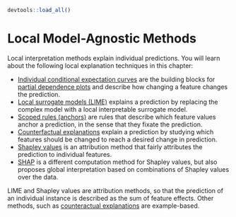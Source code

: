 ```r
devtools::load_all()
```

# Local Model-Agnostic Methods {#local-methods}

Local interpretation methods explain individual predictions.
You will learn about the following local explanation techniques in this chapter:

* [Individual conditional expectation curves](#ice) are the building blocks for [partial dependence plots](#pdp) and describe how changing a feature changes the prediction.
* [Local surrogate models (LIME)](#lime) explains a prediction by replacing the complex model with a local interpretable surrogate model.
* [Scoped rules (anchors)](#anchors) are rules that describe which feature values anchor a prediction, in the sense that they fixate the prediction.
* [Counterfactual explanations](#counterfactual) explain a prediction by studying which features should be changed to reach a desired change in prediction.
* [Shapley values](#shapley) is an attribution method that fairly attributes the prediction to individual features.
* [SHAP](#shap) is a different computation method for Shapley values, but also proposes global interpretation based on combinations of Shapley values over the data.

LIME and Shapley values are attribution methods, so that the prediction of an individual instance is described as the sum of feature effects.
Other methods, such as [counteractual explanations](#counterfactual) are example-based.


